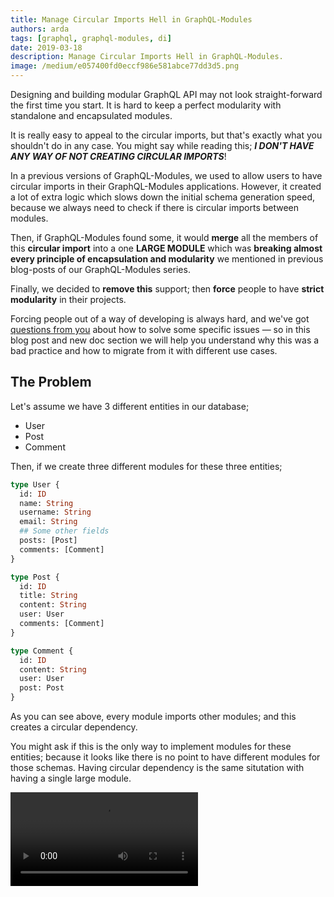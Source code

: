 ```yaml
---
title: Manage Circular Imports Hell in GraphQL-Modules
authors: arda
tags: [graphql, graphql-modules, di]
date: 2019-03-18
description: Manage Circular Imports Hell in GraphQL-Modules.
image: /medium/e057400fd0eccf986e581abce77dd3d5.png
---
```


Designing and building modular GraphQL API may not look straight-forward the first time you start.
It is hard to keep a perfect modularity with standalone and encapsulated modules.

It is really easy to appeal to the circular imports, but that's exactly what you shouldn't do in any
case. You might say while reading this; **_I DON'T HAVE ANY WAY OF NOT CREATING CIRCULAR IMPORTS_**!

In a previous versions of GraphQL-Modules, we used to allow users to have circular imports in their
GraphQL-Modules applications. However, it created a lot of extra logic which slows down the initial
schema generation speed, because we always need to check if there is circular imports between
modules.

Then, if GraphQL-Modules found some, it would **merge** all the members of this **circular import**
into a one **LARGE MODULE** which was **breaking almost every principle of encapsulation and
modularity** we mentioned in previous blog-posts of our GraphQL-Modules series.

Finally, we decided to **remove this** support; then **force** people to have **strict modularity**
in their projects.

<LinkPreview link="/blog/modular-encapsulation-graphql-modules" />

Forcing people out of a way of developing is always hard, and we've got
[questions from you](https://github.com/Urigo/graphql-modules/issues/317) about how to solve some
specific issues — so in this blog post and new doc section we will help you understand why this was
a bad practice and how to migrate from it with different use cases.

## The Problem

Let's assume we have 3 different entities in our database;

- User
- Post
- Comment

Then, if we create three different modules for these three entities;

```graphql
type User {
  id: ID
  name: String
  username: String
  email: String
  ## Some other fields
  posts: [Post]
  comments: [Comment]
}
```

```graphql
type Post {
  id: ID
  title: String
  content: String
  user: User
  comments: [Comment]
}
```

```graphql
type Comment {
  id: ID
  content: String
  user: User
  post: Post
}
```

As you can see above, every module imports other modules; and this creates a circular dependency.

You might ask if this is the only way to implement modules for these entities; because it looks like
there is no point to have different modules for those schemas. Having circular dependency is the
same situtation with having a single large module.

<Video src="/medium/ae9bf1b1b35e64c8839b3508064f3115.webm" />

## How to Solve

Let's see what we have in terms of relationship; - `User` doesn't depend on `Post` and `Comment` -
`Post` doesn't depend on `Comment`.

- `Comment` depends on `User` and `Post`, because it has `userId` and `postId` fields - `Post` also
  depends on `User` because it has `userId` field

So let's create modules in that way,

```graphql
type User {
  id: ID
  name: String
  username: String
  email: String
  ## Some other fields
}
```

```graphql
type Post {
  id: ID
  title: String
  content: String
  user: User
}
extend type User {
  posts: [Post]
}
```

```graphql
type Comment {
  id: ID
  content: String
  user: User
  post: Post
}
extend type Post {
  comments: [Comment]
}
extend type User {
  comments: [Comment]
}
```

> Using this approach, you will have standalone modules; otherwise will create a big module which
> contains all of them like we used to handle circular deps in this way (**merging all circular
> imports**).

Also `extend` says that it needs a main definition from imported modules which makes the connection
more readable in terms of entity relations.

---

## All Posts about GraphQL Modules

- [GraphQL Modules — Feature based GraphQL Modules at scale](/blog/graphql-modules)
- [Why is True Modular Encapsulation So Important in Large-Scale GraphQL Projects?](/blog/modular-encapsulation-graphql-modules)
- [Why did we implement our own Dependency Injection library for GraphQL-Modules?](/blog/dependency-injection-library-in-graphql-modules)
- [Scoped Providers in GraphQL-Modules Dependency Injection](/blog/graphql-modules-scoped-providers)
- [Writing a GraphQL TypeScript project w/ GraphQL-Modules and GraphQL-Code-Generator](/blog/graphql-typescript-modules-codegen)
- [Authentication and Authorization in GraphQL (and how GraphQL-Modules can help)](/blog/graphql-modules-auth)
- [Authentication with AccountsJS & GraphQL Modules](/blog/accountsjs-graphql-modules)
- [Manage Circular Imports Hell with GraphQL-Modules](/blog/manage-circular-imports-hell-in-graphql-modules)
